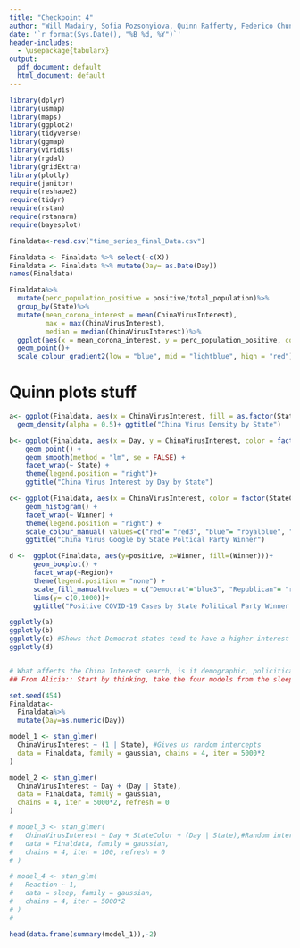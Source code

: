 ```yaml
---
title: "Checkpoint 4"
author: "Will Madairy, Sofia Pozsonyiova, Quinn Rafferty, Federico Chung"
date: '`r format(Sys.Date(), "%B %d, %Y")`'
header-includes:
  - \usepackage{tabularx}
output:
  pdf_document: default
  html_document: default
---
```


```r
library(dplyr)
library(usmap)
library(maps)
library(ggplot2)
library(tidyverse)
library(ggmap)
library(viridis)
library(rgdal)
library(gridExtra)
library(plotly)
require(janitor)
require(reshape2)
require(tidyr)
require(rstan)
require(rstanarm)
require(bayesplot)
```


```r
Finaldata<-read.csv("time_series_final_Data.csv")
```

```r
Finaldata <- Finaldata %>% select(-c(X)) 
Finaldata <- Finaldata %>% mutate(Day= as.Date(Day))
names(Finaldata)
```

```r
Finaldata%>%
  mutate(perc_population_positive = positive/total_population)%>%
  group_by(State)%>%
  mutate(mean_corona_interest = mean(ChinaVirusInterest),
         max = max(ChinaVirusInterest),
         median = median(ChinaVirusInterest))%>%
  ggplot(aes(x = mean_corona_interest, y = perc_population_positive, color = percent_asian))+
  geom_point()+
  scale_colour_gradient2(low = "blue", mid = "lightblue", high = "red")
```

# Quinn plots stuff
```r
a<- ggplot(Finaldata, aes(x = ChinaVirusInterest, fill = as.factor(State))) + 
  geom_density(alpha = 0.5)+ ggtitle("China Virus Density by State")

b<- ggplot(Finaldata, aes(x = Day, y = ChinaVirusInterest, color = factor(State))) + 
    geom_point() + 
    geom_smooth(method = "lm", se = FALSE) + 
    facet_wrap(~ State) + 
    theme(legend.position = "right")+
    ggtitle("China Virus Interest by Day by State")

c<- ggplot(Finaldata, aes(x = ChinaVirusInterest, color = factor(StateColor))) + 
    geom_histogram() + 
    facet_wrap(~ Winner) +
    theme(legend.position = "right") + 
    scale_colour_manual( values=c("red"= "red3", "blue"= "royalblue", "purple"="darkorchid3")) +
    ggtitle("China Virus Google by State Poltical Party Winner")   

d <-  ggplot(Finaldata, aes(y=positive, x=Winner, fill=(Winner)))+
      geom_boxplot() +
      facet_wrap(~Region)+
      theme(legend.position = "none") +
      scale_fill_manual(values = c("Democrat"="blue3", "Republican"= "red3"))+
      lims(y= c(0,1000))+
      ggtitle("Positive COVID-19 Cases by State Political Party Winner & Region")

ggplotly(a)
ggplotly(b)
ggplotly(c) #Shows that Democrat states tend to have a higher interest in Googling China Virus 
ggplotly(d)


# What affects the China Interest search, is it demographic, policitical or COVID based? 
## From Alicia:: Start by thinking, take the four models from the sleep study and just think how we can go thorugh those four models in the context of our work. It's
```

```r
set.seed(454)
Finaldata<-
  Finaldata%>%
  mutate(Day=as.numeric(Day))

model_1 <- stan_glmer(
  ChinaVirusInterest ~ (1 | State), #Gives us random intercepts
  data = Finaldata, family = gaussian, chains = 4, iter = 5000*2
)
```

```r
model_2 <- stan_glmer(
  ChinaVirusInterest ~ Day + (Day | State),
  data = Finaldata, family = gaussian,
  chains = 4, iter = 5000*2, refresh = 0
)

```

```r
# model_3 <- stan_glmer(
#   ChinaVirusInterest ~ Day + StateColor + (Day | State),#Random intercepts and slopes when we put Day in
#   data = Finaldata, family = gaussian,
#   chains = 4, iter = 100, refresh = 0
# )
```

```r
# model_4 <- stan_glm(
#   Reaction ~ 1,
#   data = sleep, family = gaussian,
#   chains = 4, iter = 5000*2
# )
# 
```

```r
head(data.frame(summary(model_1)),-2)
```

